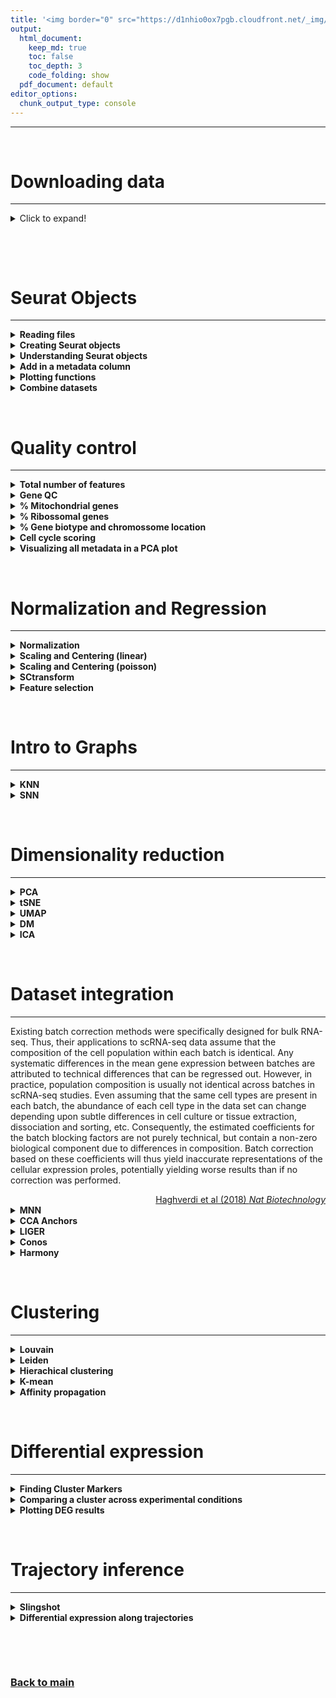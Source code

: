 ```yaml
---
title: '<img border="0" src="https://d1nhio0ox7pgb.cloudfront.net/_img/o_collection_png/green_dark_grey/512x512/plain/dictionary.png" width="40" height="40"> Glossary of terms'
output:
  html_document:
    keep_md: true
    toc: false
    toc_depth: 3
    code_folding: show
  pdf_document: default
editor_options: 
  chunk_output_type: console
---
```

***

<br/>

# Downloading data
***

<details>
<summary>Click to expand!</summary>

It is possible to download data from within Rstudio by using the bash code chunck. It is usually a standard to have a folder with all your raw data stored in a separate place from your code or analysis results.

How to run it:

```bash
# use this instead of the default ```{r}
# ```{bash}

# make a data directory
mkdir data

# use curl to download the data
curl -o data/FILENAME.h5 -O http://FILE_PATH.h5
```

</details>

<br/>

<br/>

# Seurat Objects
***

<details>
<summary>**Reading files**</summary>
<p>

There are many formats available in which one can store single cell information, many of which cannot all be listed here. The most common formats are:

1. using tab-delimited matricies saved as `.csv`, `.tsv` or `.txt` and with and additional matrix containing the sample metadata, which is common for SMARTseq2 and related methods;
2. using a compressed **sparce matrix** file `.mtx` with annotations for genes and cells saved as `.tsv`, which was one of the defaults for 10X Chromium data; 
3. using HDF5 compressed file for in-file read-write access, which is now becoming the default method for storing single cell dataset (is the current default for 10X Chromium data). HDF5 in particular is fast, scalable and can load parts of the data that will be used at a time, and also can store the metadata in the same file, making it portable. It stores the data as binary compressed **sparce matrix** format.

How to run it:
```r
#From .csv .tsv .txt format (and then convert to sparse matrix)
raw_matrix <- read.delim(
  file = "data/folder_sample1.csv",
  row.names = 1 )

sparse_matrix <- Matrix::Matrix(
  data = raw_matrix, 
  sparse = T)
rm(raw_matrix)


#From .mtx format (it loads the files in the folder)
sparse_matrix <- Seurat::Read10X(
  data.dir = "data/folder_sample1")


#From .h5 format
sparse_matrix <- Seurat::Read10X_h5(
  filename = "data/matrix_file.h5",
  use.names = T)
```

Additionaly, one should also import any associated metadata file as a `data.frame`, which oposed to a `matrix` can store both numbers, characters, booleans and factors. 

```r
#From .csv .tsv format (and then convert to sparse matrix)
metadata <- read.delim(
  file = "data/metadata.csv",
  row.names = 1 )
```

</p>
</details>


<details>
<summary>**Creating Seurat objects**</summary>
<p>

In order to make the data analysis process a bit simpler, several single cell developers have implemented their own way of storing the data in a consize format in R and python (called **objects**).

We can now load the expression matricies into objects and then later merge them into a single merged object. Each analysis workflow (Seurat, Scater, Scranpy, etc) has its own way of storing data and here is how you can create a Seurat Object:

```r
SeuratObject <- CreateSeuratObject(  
  counts = sparse_matrix,
  assay = "RNA",
  project = "SAMPLE1",
  meta.data = metadata)
```


</p>
</details>

<details>
<summary>**Understanding Seurat objects**</summary>
<p>

One can check the dimentions and subset Seurat Objects as a data.frame:

```r
#Checking the Seurat dimentions (Features x Cells)
dim(SeuratObject)

#Subsetting Features
SeuratObject <- SeuratObject[ vector_FEATURES_TO_USE , ]

#Subsetting Cells
SeuratObject <- SeuratObject[ , vector_CELLS_TO_USE ]
```

Seurat objects have a easy way to access their contents using the `@` or the `$` characters after the object name:
* The `@` attribute allows you to access to all analysis slots including: `assays`, `meta.data`, `graphs` and `reduction` slots.
* The `$` sign allows you to access the columns of the metadata (just like you normally would do in a data.frame) in your Seurat object directly so that `SeuratObject$column1` is equal to `SeuratObject@meta.data$column1`.

By default, the data is loaded into an `assay` slot named `RNA`, but you can change the names of the slots when creating them (e.g., when creating the seurat object, or computing the reductions). Therefore, check the options in each of the Seurat functions to know where you are storing the data. Each `assay` contains information about the raw counts (`counts`), the normalized counts (`data`), the scaled/regressed data (`scale.data`) as well as information about the dispersion of genes (`var`). Additional assays will be created when doing data analysis, for example when performing data integration, you might store the data as new `assay` or as a new `reduction` slot (depending on the integration method used).

```r
SeuratObject@   # Type this an press TAB

SeuratObject@assays$   # Type this an press TAB

SeuratObject@assays$RNA@   # Type this an press TAB
```

</p>
</details>

<details>
<summary>**Add in a metadata column**</summary>
<p>

To add metadata for CELLS:

```r
SeuratObject$NEW_COLUMN_NAME <- setNames( 
  colnames(SeuratObject) , 
  c("VECTOR_CONTAINING_DATA_FOR_EACH_CELL") )
```

To add metadata for FEATURES:

```r
SeuratObject@assays$RNA@meta.features <- setNames( 
  rownames(SeuratObject) , 
  c("VECTOR_CONTAINING_DATA_FOR_EACH_FEATURE") )
```

</p>
</details>

<details>
<summary>**Plotting functions**</summary>
<p>


The most common functions to use for plotting are the violin plot and the scatter plots for the dimensionality reduction calculated (you need to calculate it before using the function!).

To plot **continous** variables as **violin** (press TAB inside the functions for more options):

```r
VlnPlot(object = SeuratObject,
        group.by= "orig.ident",
        features = c("percent_mito"),
        pt.size = 0.1,
        ncol = 4,
        y.max = 100) + NoLegend()
```

To plot **CONTINOUS** variables as **scatter plot** using the `umap` reduction slot (press TAB inside the functions for more options):

```r
FeaturePlot(object = SeuratObject,
            features = c("FEATURE_1","FEATURE_2","FEATURE_3"),
            reduction = "umap",
            dims = c(1,2),
            order = T,
            pt.size = .1,
            ncol = 3)
```

To plot **CATEGORICAL** variables as **scatter plot** using the `umap` reduction slot (press TAB inside the functions for more options):

```r
DimPlot(object = SeuratObject,
        group.by = c("DATASET"),
        reduction = "umap",
        dims = c(1,2),
        pt.size = .1,
        label = T,
        ncol = 3)
```

Many other plotting functions are available, check `Seurat::` (then press tab and look for the functions with "Plot" in the name).

</p>
</details>

<details>
<summary>**Combine datasets**</summary>
<p>

```r
CombinedSeuratObject <- merge(
  x = SeuratObject1,
  y = c( SeuratObject2 ,
         SeuratObject3,
         SeuratObject4),
  add.cell.ids=c("Dataset1",
                 "Dataset2",
                 "Dataset3",
                 "Dataset4"))
```

</p>
</details>

<br/>

# Quality control
***

<details>
<summary>**Total number of features**</summary>
<p>

A standard approach is to filter cells with low amount of reads as well as genes that are present in at least a certain amount of cells. Here we will only consider cells with at least 200 detected genes and genes need to be expressed in at least 3 cells. Please note that those values are highly dependent on the library preparation method used. Extremely high number of detected genes could indicate doublets. However, depending on the cell type composition in your sample, you may have cells with higher number of genes (and also higher counts) from one cell type.

```r
VlnPlot(SeuratObject,
        group.by= "orig.ident",
        features = c("nFeature_RNA","nCount_RNA"),
        pt.size = 0.1,
        ncol = 4) + NoLegend()
```

</p>
</details>

<details>
<summary>**Gene QC**</summary>
<p>

In single cell, the most detected genes usually belong to housekeeping gene families, such as mitochondrial (MT-), ribossomal (RPL and RPS) and other structural proteins (i.e., ACTB, TMSB4X, B2M, EEF1A1).

```r
#Compute the relative expression of each gene per cell
rel_expression <- Matrix::t( Matrix::t(SeuratObject@assays$RNA@counts) / Matrix::colSums(SeuratObject@assays$RNA@counts)) * 100
most_expressed <- sort(Matrix::rowSums( rel_expression ),T) / ncol(SeuratObject)

#Plot the relative expression of each gene per cell
par(mfrow=c(1,3),mar=c(4,6,1,1))
boxplot( as.matrix(Matrix::t(rel_expression[names(most_expressed[30:1]),])),cex=.1, las=1, xlab="% total count per cell",col=scales::hue_pal()(90)[30:1],horizontal=TRUE,ylim=c(0,8))
boxplot( as.matrix(Matrix::t(rel_expression[names(most_expressed[60:31]),])),cex=.1, las=1, xlab="% total count per cell",col=scales::hue_pal()(90)[60:31],horizontal=TRUE,ylim=c(0,8))
boxplot( as.matrix(Matrix::t(rel_expression[names(most_expressed[90:61]),])),cex=.1, las=1, xlab="% total count per cell",col=scales::hue_pal()(90)[90:61],horizontal=TRUE,ylim=c(0,8))
```

You might see that some genes constitute up to 10-30% of the counts from a single cell and the other top genes are mitochondrial and ribosomal genes. It is quite common that nuclear lincRNAs have correlation with quality and mitochondrial reads. Let us assemble some information about such genes, which are important for quality control and downstream filtering.

These genes can serve several purposes in single-cell data analysis, such as computing cell quality metrics (see below), normalize data (see below) and even help account for batch effects (<div style="text-align: right"> [Lin et al (2019) *PNAS*](https://www.pnas.org/content/116/20/9775) </div>).


</p>
</details>

<details>
<summary>**% Mitochondrial genes**</summary>
<p>


Having the data in a suitable format, we can start calculating some quality metrics. We can for example calculate the percentage of mitocondrial and ribosomal genes per cell and add to the metadata. This will be helpfull to visualize them across different metadata parameteres (i.e. datasetID and chemistry version). There are several ways of doing this, and here manually calculate the proportion of mitochondrial reads and add to the metadata table.

Citing from “Simple Single Cell” workflows (Lun, McCarthy & Marioni, 2017): “High proportions are indicative of poor-quality cells (Islam et al. 2014; Ilicic et al. 2016), possibly because of loss of cytoplasmic RNA from perforated cells. The reasoning is that mitochondria are larger than individual transcript molecules and less likely to escape through tears in the cell membrane.”

(PS: non-linear relationship)

```r
# Calculating % mitochondrial genes
SeuratObject <- PercentageFeatureSet(
  object = SeuratObject,
  features = rownames(SeuratObject),
  pattern = "^MT-",
  assay = "RNA",
  col.name = "percent_mito")
```


</p>
</details>

<details>
<summary>**% Ribossomal genes**</summary>
<p>


In the same manner we will calculate the proportion gene expression that comes from ribosomal proteins. Ribossomal genes are the also among the top expressed genes in any cell and, on the contrary to mitochondrial genes, are inversely proportional to the mitochondrial content: the higher the mitochondrial content, the lower is the detection of ribossomal genes (PS: non-linear relationship).

```r
# Calculating % ribossomal genes
SeuratObject <- PercentageFeatureSet(
  SeuratObject, 
  pattern = "^RP[SL]", 
  col.name = "percent_ribo")
```

</p>
</details>

<details>
<summary>**% Gene biotype and chromossome location**</summary>
<p>

In RNA-sequencing, genes can be categorized into different groups depending on their RNA biotype. For example, "coding", "non-coding", "VDJ region genes" are "small interefering RNA" common gene biotypes. Besides, having information about chromossomal location might be usefull to identify bacth effects driven by sex chromossomes.

Depending on the desired type of analysis, some gene categories can be filtered out if not of interest. For single cell specifically, cell libraries are usually constructed using poly-A enrichment and therefore enriching for "protein-coding proteins", which usually contitutes around 80-90% of all available genes.

How to run it:

```r
library(biomaRt)

# Retrive mouse gene annotation from ENSEMBL
mart = biomaRt::useMart(
  biomart = "ensembl", 
  dataset = "mmusculus_gene_ensembl",
  host = "apr2020.archive.ensembl.org")

# Retrive the selected attributes mouse gene annotation
annot <- biomaRt::getBM(
  attributes = c(
    "external_gene_name",
    "gene_biotype",
    "chromosome_name"),
  mart = mart)
```

Make sure you are using the right species for your dataset. A list of all species available on can be found using `biomaRt::listDatasets(mart)[,"dataset"]`. All species names are formated in the same way, such as `mmusculus_gene_ensembl` and `hsapiens_gene_ensembl`. For reproducibility reasons, it is also advised to specifically choose a biomart release version, since some genes will be renamed, inserted or deleted from the database. You can do so by running `biomaRt::listEnsemblArchives()`.

```r
# Match the gene names with theit respective gene biotype
item <- annot[match(rownames(SeuratObject@assays$RNA@counts) , annot[,1]),"gene_biotype"]
item[is.na(item)] <- "unknown"

# Calculate the percentage of each gene biotype
perc <- rowsum(as.matrix(SeuratObject@assays$RNA@counts) , group=item)
perc <- (t(temp)/Matrix::colSums(SeuratObject@assays$RNA@counts))
o <- order(apply(perc,2,median),decreasing = F)
perc <- perc[,o]

# PLOT percentage of each gene biotype
boxplot( perc*100,outline=F,las=2,main="% reads per cell",col=scales::hue_pal()(100),horizontal=T)


# Add table to the object
gene_biotype_table <- setNames(as.data.frame((perc*100)[,names(sort(table(item),decreasing = T))]),paste0("percent_",names(sort(table(item),decreasing = T))))
SeuratObject@meta.data <- SeuratObject@meta.data[,!(colnames(SeuratObject@meta.data) %in% colnames(gene_biotype_table))]

SeuratObject@meta.data <- cbind(
  SeuratObject@meta.data,
  gene_biotype_table)
```

The code above can also be done again by replacing the string `"gene_biotype"` by `"chromosome_name"`:

```r
# Match the gene names with theit respective chromossome location
item <- annot[match(rownames(SeuratObject@assays$RNA@counts) , annot[,1]),"chromosome_name"]
item[is.na(item)] <- "unknown"
item[! item %in% as.character(c(1:23,"X","Y","MT")) ] <- "other"
```

If you want to focus the analysis on only protein-coding genes, for example, you can do it so:

```r
dim(SeuratObject)
sel <- annot[match(rownames(SeuratObject) ,
                   annot[,1]),2] == "protein_coding"
genes_use <- rownames(SeuratObject)[sel]
genes_use <- as.character(na.omit(genes_use))
SeuratObject <- SeuratObject[genes_use,]
dim(SeuratObject)
```

</p>
</details>

<details>
<summary>**Cell cycle scoring**</summary>
<p>


We here perform cell cycle scoring. To score a gene list, the algorithm calculates the difference of mean expression of the given list and the mean expression of reference genes. To build the reference, the function randomly chooses a bunch of genes matching the distribution of the expression of the given list. Cell cycle scoring adds three slots in data, a score for S phase, a score for G2M phase and the predicted cell cycle phase.

How to run it:

```r
SeuratObject <- CellCycleScoring(
  object = SeuratObject,
  g2m.features = cc.genes$g2m.genes,
  s.features = cc.genes$s.genes)

SeuratObject$G1.Score <- 1 - SeuratObject$S.Score - SeuratObject$G2M.Score
```

</p>
</details>

<details>
<summary>**Visualizing all metadata in a PCA plot**</summary>
<p>


Having many metadata parameters to analyse individually makes it a bit hard to visualize the real differences between datasets, batches and experimental conditions. One way to try to combine all this information into one plot is by running dimensionality reduction via principal component analysis (PCA) on the continous variables in the metadata. Thus visualizing on the top principal components (1st and 2nd) reflects how different the datasets are.

```r
# Calculate PCA using selected metadata parameters
metadata_use <- grep("perc",colnames(SeuratObject@meta.data),value = T)
metadata_use <- c("nCount_RNA","nFeature_RNA","S.Score","G2M.Score",metadata_use)
PC <- prcomp( SeuratObject@meta.data[,metadata_use] ,center = T, scale. = T)

# Add the PCA (ran on the METADATA) in the object
SeuratObject@reductions[["pca_metadata"]] <- CreateDimReducObject(
  embeddings = PC$x,
  key = "metadataPC_",
  assay = "RNA")

# Plot the PCA ran on the METADATA
DimPlot(SeuratObject,
        reduction = "pca_metadata",
        dims = c(1,2),
        group.by = "orig.ident" )
```

</p>
</details>

<br/>

# Normalization and Regression
***

<details>
<summary>**Normalization**</summary>
<p>

The most common normalization for RNA-seq and also single-cell RNA-seq is log-normalization. This is done by dividing the gene counts of each gene by the sum of all gene counts (a.k.a., library size) to compensate for library size differences. Then the result is multiplied by a constant number, so all cell have the same sequencing depth. For bulk RNA-seq, the constant is usually $1e6$, resulting in CPM (counts per million), but since single-cells library sizes are way lower than that, the number ranges from $1e3$ to $1e4$ (counts per 10000).

$$NormCounts = \frac{GeneCounts * 10000}{LibrarySize}$$
The library size-corrected values are then log-transformed to achieve a log-normal data distribution.

$$logNormCounts = ln(NormCounts+1)$$

How to run it:

```r
SeuratObject <- NormalizeData(
  object = SeuratObject,
  scale.factor = 10000,
  normalization.method = "LogNormalize")
```

</p>
</details>

<details>
<summary>**Scaling and Centering (linear)**</summary>
<p>

Since each gene has a different expression level, it means that genes with higher expression values will naturally have higher variation that will be captured by downstream methods. This means that we need to somehow give each gene a similar weight beforehand (see below). A common practice is to center and scale each gene before performing PCA. This exact scaling is called Z-score normalization it is very useful for PCA, clustering and plotting heatmaps.

Additionally, we can use regression to remove any unwanted sources of variation from the dataset, such as cell cycle, sequencing depth, percent mitocondria. This is achieved by doing a generalized linear regression (GLM) using these parameters as covariates in the model. Then the residuals of the model are taken as the “regressed data”. Although perhaps not in the best way, batch effect regression can also be done here.

How to run it:

```r
SeuratObject <- ScaleData(
  object = SeuratObject,
  vars.to.regress = c("nCount_RNA","mito.percent","nFeatures"),
  model.use = "linear",
  do.scale = T,
  do.center = T)
```


</p>
</details>

<details>
<summary>**Scaling and Centering (poisson)**</summary>
<p>


Since the procedure above assumes a log-linear data distribution, it may be the case that it does not regress the variation correctly, as RNA-seq data (including single cell) relates more closely to a negative bionomial distribution. An alternative variation of the procedure above can also be run on the raw UMI count data but using a "poisson" or "negative binomial" distribution instead. This is performing a gene-wise GLM regression using a poisson model.

How to run it:

```r
SeuratObject <- ScaleData(
  object = SeuratObject,
  vars.to.regress = c("nCount_RNA","mito.percent","nFeatures"),
  model.use = "poisson",
  do.scale = T,
  do.center = T)
```


</p>
</details>

<details>
<summary>**SCtransform**</summary>
<p>


Scaling and centering assuming a poisson distribution might in some cases overfit the data, see above. One can overcome this by pooling information across genes with similar abundances in order to obtain more stable parameter estimates to be used as gene weights in the regression model. This is called "scTransform" and, in simple terms, is performing a gene-wise GLM regression using a constrained negative binomial model.

How to run it:

```r
SeuratObject <- SCTransform( 
  object = SeuratObject,
  assay="RNA",
  vars.to.regress =  c("nCount_RNA","mito.percent","nFeatures"),
  new.assay.name = "sctransform",
  do.center=T )
```


</p>
</details>

<details>
<summary>**Feature selection**</summary>
<p>

An important step in many big-data analysis tasks is to identify features (genes, transcripts, proteins, metabolites, etc) that are actually very variable between the samples being looked at.

For example. Imagine that you have a dataset known to contain different types of epithelial cells, and you use either 1) only genes that are expressed and shared across all epithelial cells at about the same level, 2) only genes that are not detected in epithelial cells, 3) only genes which expression differ greatly across epithelial cells or 4) using all genes. Which of these 4 gene lists can best distinguish the epithelial subtypes in this dataset?

As you could now imagine, using only genes which expression differ greatly across epithelial cells is the best case scenario, followed by using al genes. Therefore, using only genes that are expressed and shared across all epithelial cells at about the same level or only genes that are not detected in epithelial cells do not contain sufficient information to distinguish the epithelial subtypes.

However, since in single-cell we usually do not know the epithelial suptypes the cells before hand (since this is what we want to discover), we need another method to acomplish this task. In general terms, a common approach is to order genes by their overal variance across samples. This is because genes with higher variance will also likely be the ones that can separate the cells the best.

Since genes with higher expression level usually also have naturally higher variation, the gene variation is then normalized by the log  mean expression of each gene (see plot). 

How to run it:

```r
SeuratObject <- FindVariableFeatures(
  object = SeuratObject,
  nfeatures = 3000,
  selection.method = "vst",
  verbose = FALSE,
  assay = "RNA",
  dispersion.function = FastLogVMR,
  mean.function = FastExpMean)
```

Variable gene plot:

```r
top20 <- head(VariableFeatures(alldata), 20)
LabelPoints(plot = VariableFeaturePlot(alldata), points = top20, repel = TRUE)
```

</p>
</details>

<br/>

# Intro to Graphs
***

<details>
<summary>**KNN**</summary>
<p>

KNN refers to “K Nearest Neighbors”, which is a basic and popular topic in data mining and machine learning areas. The KNN graph is a graph in which two vertices p and q are connected by an edge, if the distance between p and q is among the K-th smallest distances.[2] Given different similarity measure of these vectors, the pairwise distance can be Hamming distance, Cosine distance, Euclidean distance and so on. We take Euclidean distance as the way to measure similarity between vectors in this paper. The KNN Graph data structure has many advantages in data mining. For example, for a billion-level dataset, prebuilding a KNN graph offline as an index is much better than doing KNN search online many times.

<div style="text-align: right"> Adapted from [Github](https://github.com/lengyyy/KNN-Graph) </div>

```r
SeuratObject <- FindNeighbors(SeuratObject,
                              assay = "RNA",
                              compute.SNN = F,
                              reduction = "pca",
                              dims = 1:50,
                              graph.name="SNN",
                              prune.SNN = 1/15,
                              k.param = 20,
                              force.recalc = T)
```

Setting `compute.SNN` to `FALSE` will only compute the k-NN graph.

We can take a look at the kNN graph. It is a matrix where every connection between cells is represented as 1s. This is called a unweighted graph (default in Seurat). Some cell connections can however have more importance than others, in that case the scale of the graph from 0
 to a maximum distance. Usually, the smaller the distance, the closer two points are, and stronger is their connection. This is called a weighted graph. Both weighted and unweighted graphs are suitable for clustering, but clustering on unweighted graphs is faster for large datasets (> 100k cells).
 
```r
library(pheatmap)
pheatmap(alldata@graphs$CCA_nn[1:200,1:200],
         col=c("white","black"),border_color = "grey90",
         legend = F,cluster_rows = F,cluster_cols = F,fontsize = 2) 
```


</p>
</details>

<details>
<summary>**SNN**</summary>
<p>

In addition to the k-NN graph, if we then determine the number of nearest neighbors shared by any two points. In graph terminology, we form what we call the "shared nearest neighbor" graph. We do this by replacing the weight of each link between two points (in the nearest neighbor graph) by the number of neighbors that the points share. In other words, this is the number of length 2 paths between any two points in the nearest neighbor graph.

After, this shared nearest neighbor graph is created, all pairs of points are compared and if any two points share more than T neighbors, i.e., have a link in the shared nearest neighbor graph with a weight more than our threshold value, T( TS:. n), then the two points and any cluster they are part of are merged. In other words, clusters are connected components in our shared nearest neighbor graph after we sparsify using a threshold.

How to run it:

```r
SeuratObject <- FindNeighbors(SeuratObject,
                              assay = "RNA",
                              compute.SNN = T,
                              reduction = "pca" ,
                              dims = 1:50,
                              graph.name="SNN",
                              prune.SNN = 1/15,
                              k.param = 20,
                              force.recalc = T)
```

Setting `compute.SNN` to `TRUE` will compute both the k-NN and SNN graphs.


</p>
</details>

<br/>

# Dimensionality reduction
***

<details>
<summary>**PCA**</summary>
<p>

Principal Component Analysis (PCA) is defined as an orthogonal **linear** transformation that transforms the data to a new coordinate system such that **the greatest variance by some scalar projection of the data comes to lie on the first coordinate** (called the first principal component), the second greatest variance on the second coordinate, and so on. […] Often, its operation can be thought of as revealing the internal structure of the data in a way that best explains the variance in the data. […] This is done by **using only the first few principal components** so that the dimensionality of the transformed data is reduced.

<div style="text-align: right"> Adapted from [Wikipedia](https://en.wikipedia.org/wiki/Principal_component_analysis) </div>

How to run it:
```r
SeuratObject <- RunPCA(object = SeuratObject,
                       assay = "RNA",
                       npcs = 100,
                       verbose = FALSE )
```

</p>
</details>

<details>
<summary>**tSNE**</summary>
<p>

<div style="text-align: right"> [Maaten, Hilton (2008) J of Machine Learning Research](http://jmlr.org/papers/volume9/vandermaaten08a/vandermaaten08a.pdf) </div>


t-distributed stochastic neighborhood embedding (tSNE) is a **nonlinear** dimensionality reduction technique well-suited for embedding high-dimensional data for **visualization** in a low-dimensional space of two or three dimensions. Specifically, it models each high-dimensional object by a two- or three-dimensional point in such a way that **similar objects are modeled by nearby points** and dissimilar objects are modeled by distant points with high probability. […] t-SNE has been used for visualization in a wide range of applications, including […] bioinformatics […]. While t-SNE plots often seem to display clusters, the **visual clusters can be influenced strongly by the chosen parameterization** and therefore a good understanding of the parameters for t-SNE is necessary. 

<div style="text-align: right"> Adapted from [Wikipedia](https://en.wikipedia.org/wiki/T-distributed_stochastic_neighbor_embedding) </div>


Usefull links:

* [How to Use t-SNE Effectively](https://distill.pub/2016/misread-tsne/)

How to run it:
```r
SeuratObject <- RunTSNE(object = SeuratObject,
                        reduction = "pca",
                        perplexity=30,
                        max_iter=1000,
                        theta=0.5,
                        eta=200,
                        exaggeration_factor=12,
                        dims.use = 1:50,
                        verbose = T,
                        num_threads=0)
```


</p>
</details>

<details>
<summary>**UMAP**</summary>
<p>

Uniform Manifold Approximation and Projection (UMAP) is a dimension reduction technique that can be used for visualisation similarly to t-SNE, but also for general **non-linear** dimension reduction […]. 

<div style="text-align: right"> [umap-learn documentation](https://umap-learn.readthedocs.io/en/latest/) </div>

The result is a practical scalable algorithm that applies to real world data. The UMAP algorithm is competitive with t-SNE for **visualization** quality, and arguably preserves **more of the global structure** with superior run time performance. Furthermore, UMAP has no computational restrictions on embedding dimension, making it viable as a general purpose dimension reduction technique for machine learning. 

<div style="text-align: right"> [UMAP Arxiv paper](https://arxiv.org/pdf/1802.03426.pdf) </div>

How to run it:
```r
SeuratObject <- RunUMAP(object = SeuratObject,
                        reduction = "pca",
                        dims = 1:top_PCs,
                        n.components = 2,
                        n.neighbors = 20,
                        spread = .3,
                        repulsion.strength = 1,
                        min.dist= .001,
                        verbose = T,
                        num_threads=0,
                        n.epochs = 200,
                        metric = "euclidean",
                        seed.use = 42,
                        reduction.name="umap")
```


</p>
</details>

<details>
<summary>**DM**</summary>
<p>

Diffusion maps (DM) is a dimensionality reduction [...] which computes a family of embeddings of a data set into Euclidean space (often low-dimensional) whose coordinates can be computed from the eigenvectors and eigenvalues of a diffusion operator on the data. The Euclidean distance between points in **the embedded space is equal to the "diffusion distance" between probability distributions** centered at those points. Different from linear dimensionality reduction methods such as principal component analysis (PCA) and multi-dimensional scaling (MDS), diffusion maps is part of the family of **nonlinear** dimensionality reduction methods which focus on discovering the underlying manifold that the data has been sampled from. [...] The basic observation is that **if we take a random walk on the data, walking to a nearby data-point is more likely than walking to another that is far away**.

<div style="text-align: right"> [Wikipedia](https://en.wikipedia.org/wiki/Diffusion_map) </div>


[Diffusion Maps paper](https://www.pnas.org/content/pnas/102/21/7426.full.pdf)

How to run it:
```r
# Load additional libraries
library(destiny)

#Run diffusion maps using the destiny package 
dm <- DiffusionMap( data = SeuratObject@reductions[["pca"]]@cell.embeddings[ , 1:50],
                    k = 20,
                    n_eigs = 20)

#Fix the cell names in the DM embedding
rownames(dm@eigenvectors) <- colnames(SeuratObject)

#Add the DM embbedding to the SeuratObject
SeuratObject@reductions[["dm"]] <- CreateDimReducObject(embeddings = dm@eigenvectors,
                                                        key = "DC_",
                                                        assay = "RNA")
```


</p>
</details>

<details>
<summary>**ICA**</summary>
<p>

Independent Component Analysis (ICA) is a computational method for separating a multivariate signal into additive subcomponents. This is done by assuming that the subcomponents are non-Gaussian signals and that they are statistically independent from each other. ICA is a special case of blind source separation.

<div style="text-align: right"> [Wikipedia](https://en.wikipedia.org/wiki/Independent_component_analysis) </div>

How to run it:
```r
SeuratObject <- RunICA(object = SeuratObject,
                       assay = "pca",
                       nics = 20,
                       reduction.name = "ica")

```


</p>
</details>

<br/> 

# Dataset integration
***

Existing batch correction methods were specifically designed for bulk RNA-seq. Thus, their applications to scRNA-seq data assume that the composition of the cell population within each batch is identical. Any systematic differences in the mean gene expression between batches are attributed to technical differences that can be regressed out. However, in practice, population composition is usually not identical across batches in scRNA-seq studies. Even assuming that the same cell types are present in each batch, the abundance of each cell type in the data set can change depending upon subtle differences in cell culture or tissue extraction, dissociation and sorting, etc. Consequently, the estimated coefficients for the batch blocking factors are not purely technical, but contain a non-zero biological component due to differences in composition. Batch correction based on these coefficients will thus yield inaccurate representations of the cellular expression proles, potentially yielding worse results than if no correction was performed.

<div style="text-align: right"> [Haghverdi et al (2018) *Nat Biotechnology*](https://www.nature.com/articles/nbt.4091) </div>

<details>
<summary>**MNN**</summary>
<p>

An alternative approach for data merging and comparison in the presence of batch effects uses a set of landmarks from a reference data set to project new data onto the reference. The rationale here is that a given cell type in the reference batch is most similar to cells of its own type in the new batch. This strategy depends on the selection of landmark points in high dimensional space picked from the reference data set, which cover all cell types that might appear in the later batches. However, if the new batches include cell types that fall outside the transcriptional space explored in the reference batch, these cell types will not be projected to an appropriate position in the space defined by the landmarks. [...] The difference in expression values between cells in a MNN pair provides an estimate of the batch effect, which is made more precise by averaging across many such pairs. A correction vector is obtained from the estimated batch effect and applied to the expression values to perform batch correction. Our approach automatically identifies overlaps in population composition between batches and uses only the overlapping subsets for correction, thus avoiding the assumption of equal composition required by other methods.

The use of MNN pairs involves three assumptions: (i) there is at least one cell population that is present in both batches, (ii) the batch effect is almost orthogonal to the biological subspace, and (iii) batch effect variation is much smaller than the biological effect variation between different cell types.

<div style="text-align: right"> [Haghverdi et al (2018) *Nat Biotechnology*](https://www.nature.com/articles/nbt.4091) </div>

```r
# Load additional libraries
library(SeuratWrappers)

SeuratObject.list <- SplitObject(SeuratObject, split.by = "BATCH")
SeuratObject <- RunFastMNN(object.list = SeuratObject.list,
                           assay = "RNA",
                           features = 2000,
                           reduction.name = "mnn")

# Free memory from working environment
rm( c( SeuratObject.list ) )
gc(verbose = FALSE)
```


</p>
</details>

<details>
<summary>**CCA Anchors**</summary>
<p>

Since MNNs have previously been identified using L2-normalized gene expression, significant differences across batches can obscure the accurate identification of MNNs, particularly when the batch effect is on a similar scale to the biological differences between cell states. To overcome this, we first jointly reduce the dimensionality of both datasets using diagonalized CCA, then apply L2-normalization to the canonical correlation vectors. We next search for MNNs in this shared low-dimensional represen- tation. We refer to the resulting cell pairs as anchors, as they encode the cellular relationships across datasets that will form the basis for all subsequent integration analyses.

Obtaining an accurate set of anchors is paramount to suc- cessful integration. Aberrant anchors that form between different biological cell states across datasets are analogous to noisy edges that occur in k-nearest neighbor (KNN) graphs (Bendall et al., 2014) and can confound downstream analyses. This has motivated the use of shared nearest neighbor (SNN) graphs (Levine et al., 2015; Shekhar et al., 2016), where the similarity between two cells is assessed by the overlap in their local neigh- borhoods. As this measure effectively pools neighbor informa- tion across many cells, the result is robust to aberrant connec- tions in the neighbor graph. We introduced an analogous procedure for the scoring of anchors, where each anchor pair was assigned a score based on the shared overlap of mutual neighborhoods for the two cells in a pair. High-scoring correspondences therefore represent cases where many similar cells in one dataset are predicted to correspond to the same group of similar cells in a second data- set, reflecting increased robustness in the association between the anchor cells. While we initially identify anchors in low-dimen- sional space, we also filter out anchors whose correspondence is not supported based on the original untransformed data.

<div style="text-align: right"> [Stuart et al (2019) *Cell*](https://www.cell.com/cell/fulltext/S0092-8674(19)30559-8) </div>

```r
SeuratObject.list <- SplitObject(
  object = SeuratObject,
  split.by = "BATCH")

SeuratObject.anchors <- FindIntegrationAnchors(
  object.list = SeuratObject.list,
  dims = 1:30)

SeuratObject <- IntegrateData(
  anchorset = SeuratObject.anchors,
  dims = 1:30,
  new.assay.name = "cca")
```


</p>
</details>

<details>
<summary>**LIGER**</summary>
<p>

<div style="text-align: right"> [Welch et al (2019) *Cell*](https://www.cell.com/cell/pdf/S0092-8674(19)30504-5.pdf) </div>

```r

```


</p>
</details>

<details>
<summary>**Conos**</summary>
<p>

<div style="text-align: right"> [Barkas et al (2019) *Nat Methods*](https://www.nature.com/articles/s41592-019-0466-z) </div>

```r
# Load additional libraries
library(conos)
library(SeuratWrappers)

# Split the data per batch to be corrected
SeuratObject.list <- SplitObject(SeuratObject, split.by = "Method")
for (i in 1:length(SeuratObject.list)) {
    SeuratObject.list[[i]] <- 
      NormalizeData(SeuratObject.list[[i]]) %>%
      FindVariableFeatures() %>% 
      ScaleData() %>% 
      RunPCA(verbose = FALSE)
}

# Create a Conos object
SeuratObject.con <- Conos$new(SeuratObject.list)

# Build a joint graph across datasets and find shared communities
SeuratObject.con$buildGraph(
  k = 15, 
  k.self = 5,
  space = "PCA",
  ncomps = 30,
  n.odgenes = 2000,
  matching.method = "mNN",
  metric = "angular",
  score.component.variance = TRUE,
  verbose = TRUE)

SeuratObject.con$findCommunities()

# Create a Joint embedding and conver it back to Seurat Object
SeuratObject.con$embedGraph()
SeuratObject <- as.Seurat(SeuratObject.con)

# Free memory from working environment
rm( c( SeuratObject.con, SeuratObject.list ) )
gc(verbose = FALSE)
```


</p>
</details>

<details>
<summary>**Harmony**</summary>
<p>


<div style="text-align: right"> [Korsunsky et al (2019) *Nat Mathods*](https://www.nature.com/articles/s41592-019-0619-0) </div>


```r
# Load additional libraries
library(harmony)
library(SeuratWrappers)

SeuratObject <- RunHarmony(
  SeuratObject,
  group.by.vars = "Method")
```


</p>
</details>

<br/> 

# Clustering
***

<details>
<summary>**Louvain**</summary>
<p>

The Louvain method for community detection is a method to extract communities from large networks created by Blondel et al. from the University of Louvain. The method is a greedy optimization method that appears to run in time $O(n.log^2n)$ in the number of nodes in the network.The value to be optimized is modularity, defined as a value in the range that measures the density of links inside communities compared to links between communities. Optimizing this value theoretically results in **the best possible grouping of the nodes of a given network**, however going through all possible iterations of the nodes into groups is impractical so heuristic algorithms are used.

<div style="text-align: right"> [Wikipedia](https://en.wikipedia.org/wiki/Independent_component_analysis) </div>


[Louvain Paper](https://iopscience.iop.org/article/10.1088/1742-5468/2008/10/P10008/pdf)

How to run it:
```r
SeuratObject <- FindClusters(
  object = SeuratObject,
  resolution = "0.8",
  algorithm = 1) #algorithim 1 = Louvain
```

The number of clusters can be controled using the `resolution` parameter.

</p>
</details>

<details>
<summary>**Leiden**</summary>
<p>

Leiden algorithm is applied iteratively, it converges to a partition in which all subsets of all communities are locally optimally assigned. Furthermore, by relying on a fast local move approach, the Leiden algorithm runs faster than the Louvain algorithm. The Leiden algorithm consists of three phases: (1) local moving of nodes, (2) refinement of the partition and (3) aggregation of the network based on the refined partition, using the non-refined partition to create an initial partition for the aggregate network.

<div style="text-align: right"> [Leiden Paper](https://www.nature.com/articles/s41598-019-41695-z.pdf) </div>

```r
SeuratObject <- FindClusters(
  object = SeuratObject,
  resolution = "0.8",
  algorithm = 4)  #algorithim 4 = Louvain
```

The number of clusters can be controled using the `resolution` parameter.

</p>
</details>

<details>
<summary>**Hierachical clustering**</summary>
<p>

Hierachical clustering (HC) is a method of cluster analysis which **seeks to build a hierarchy of clusters**. Strategies for hierarchical clustering generally fall into two types: Agglomerative or Divisive. [...] In general, the merges and splits are determined in a greedy manner. The results of hierarchical clustering are **usually presented in a dendrogram**. [...] The standard algorithm for hierarchical agglomerative clustering (HAC) has a time complexity of $O(n^3)$ and requires $O(n^2)$ memory, which makes it **too slow for even medium data sets**. In order to decide which clusters should be combined (for agglomerative), or where a cluster should be split (for divisive), **a measure of dissimilarity between sets of observations** is required. In most methods of hierarchical clustering, this is achieved by use of an appropriate metric (a measure of distance between pairs of observations), and **a linkage criterion** which specifies the dissimilarity of sets as a function of the pairwise distances of observations in the sets.

<div style="text-align: right"> [Wikipedia](https://en.wikipedia.org/wiki/Hierarchical_clustering) </div>

[HC for networks](https://en.wikipedia.org/wiki/Hierarchical_clustering_of_networks)

The base R stats package already contains a function `dist()` that calculates distances between all pairs of samples. The distance methods available in `dist()` are: *euclidean*, *maximum*, *manhattan*, *canberra*, *binary* or *minkowski*. Additionally, we can also perform hierarchical clustering directly on a graph (KNN or SNN) which already contains information about cell-to-cell distances. However, since the distances in the graph are inverted ($0$s represent far and $1$s represent close connections), we need to subtract from the maximum value on the graph (in the case of adjacency SNN, is $1$), so that $0$s represent *close* and $1$s represent *far* distance.

After having calculated the distances between samples calculated, we can now proceed with the hierarchical clustering per-se. We will use the function `hclust()` for this purpose, in which we can simply run it with the distance objects created above. The methods available are: *ward.D*, *ward.D2*, *single*, *complete*, *average*, *mcquitty*, *median* or *centroid*. When clustering on a graph, use *ward.D2*.

```r
# Running HC on a PCA
h <- hclust(
  d = dist( SeuratObject@reductions["pca"]@cell.embeddings [ , 1:30 ],
            method = "euclidean") ,
  method = "ward.D2")

# Running HC on a graph
h <- hclust( 
  d = 1 - as.dist(SeuratObject@graphs$SNN) ,
  method = "ward.D2",)
```

Once the cluster hierarchy is defined, the next step is to define which samples belong to a particular cluster. 

```r
plot(h, labels = F)
```

After identifying the dendrogram for the cells (above), we can now literally cut the tree at a fixed threshold (with the `cutree` function) at different levels (a.k.a. resolutions) to define the clusters. The number of clusters can be controled using the height (`h`) or directly via the `k` parameters.

```r
# Cutting the tree based on a dendrogram height
SeuratObject$HC_res <- cutree(
  tree = h,
  k = 18)

# Cutting the tree based on a number of clusters
SeuratObject$HC_res <- cutree(
  tree = h,
  h = 3)

# To check how many cells are in each cluster
table(SeuratObject$HC_res)
```


</p>
</details>

<details>
<summary>**K-mean**</summary>
<p>

k-means clustering is a method of vector quantization, originally from signal processing, that aims to partition $n$ observations into $k$ clusters in which **each observation belongs to the cluster with the nearest mean** (cluster centers or cluster centroid), serving as a prototype of the cluster. [...] The algorithm does not guarantee convergence to the global optimum. The result may depend on the initial clusters. As the algorithm is usually fast, **it is common to run it multiple times** with different starting conditions. [...] k-means clustering tends to find clusters of **comparable spatial extent (all with same size)**, while the expectation-maximization mechanism allows clusters to have different shapes.
<div style="text-align: right"> [Wikipedia](https://en.wikipedia.org/wiki/K-means_clustering) </div>

K-means is a generic clustering algorithm that has been used in many application areas. In R, it can be applied via the kmeans function. Typically, it is applied to a reduced dimension representation of the expression data (most often PCA, because of the interpretability of the low-dimensional distances). We need to define the number of clusters in advance. Since the results depend on the initialization of the cluster centers, it is typically recommended to run K-means with multiple starting configurations (via the `nstart` argument).

```r
set.seed(1)
SeuratObject$kmeans_12 <- kmeans(
  x = SeuratObject@reductions[["pca"]]@cell.embeddings [ , 1:50 ],
  centers = 12,
  iter.max = 50,
  nstart = 10)$cluster
```

The number of clusters can be controled using the `centers` parameter.


</p>
</details>

<details>
<summary>**Affinity propagation**</summary>
<p>


In statistics and data mining, affinity propagation (AP) is a clustering algorithm based on the concept of "message passing" between data points. Unlike clustering algorithms such as k-means or k-medoids, affinity propagation **does not require the number of clusters to be determined** or estimated before running the algorithm. Similar to k-medoids, affinity propagation finds "exemplars," members of the input set that are representative of clusters. [...] Iterations are performed until either the cluster boundaries remain unchanged over a number of iterations, or some predetermined number (of interations) is reached.

<div style="text-align: right"> [Wikipedia](https://en.wikipedia.org/wiki/Affinity_propagation) </div>


</p>
</details>

<br/> 

# Differential expression
***

<details>
<summary>**Finding Cluster Markers**</summary>
<p>

</p>
</details>

<details>
<summary>**Comparing a cluster across experimental conditions**</summary>
<p>

</p>
</details>

<details>
<summary>**Plotting DEG results**</summary>
<p>

</p>
</details>

<br/>

# Trajectory inference
***

<details>
<summary>**Slingshot**</summary>
<p>

</p>
</details>

<details>
<summary>**Differential expression along trajectories**</summary>
<p>

</p>
</details>


<br/>

<br/>

### [Back to main](README.md)